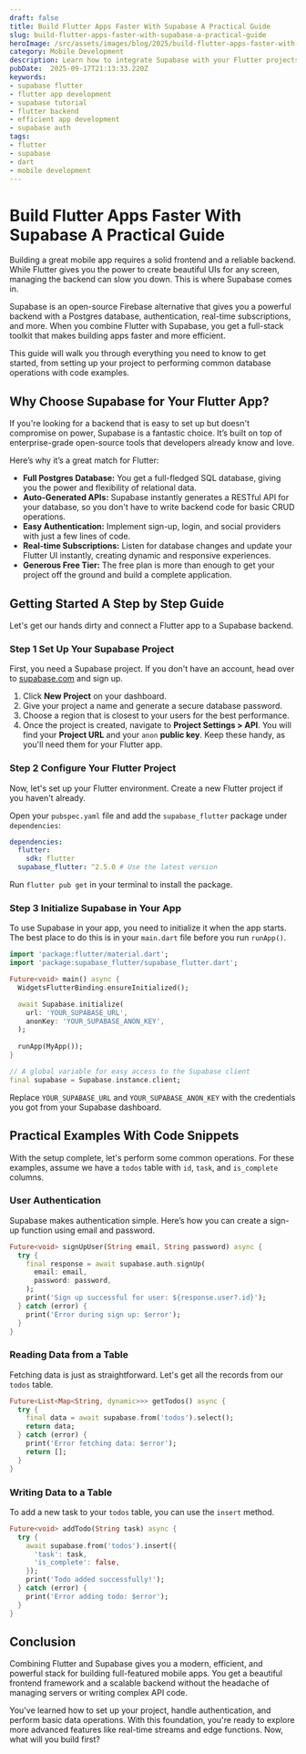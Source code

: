 ```yaml
---
draft: false
title: Build Flutter Apps Faster With Supabase A Practical Guide
slug: build-flutter-apps-faster-with-supabase-a-practical-guide
heroImage: /src/assets/images/blog/2025/build-flutter-apps-faster-with-supabase-a-practical-guide.png
category: Mobile Development
description: Learn how to integrate Supabase with your Flutter projects to build powerful, scalable apps in record time. This step-by-step guide covers everything from setup to real-time data.
pubDate:  2025-09-17T21:13:33.220Z
keywords:
- supabase flutter
- flutter app development
- supabase tutorial
- flutter backend
- efficient app development
- supabase auth
tags:
- flutter
- supabase
- dart
- mobile development
---
```


# Build Flutter Apps Faster With Supabase A Practical Guide

Building a great mobile app requires a solid frontend and a reliable backend. While Flutter gives you the power to create beautiful UIs for any screen, managing the backend can slow you down. This is where Supabase comes in.

Supabase is an open-source Firebase alternative that gives you a powerful backend with a Postgres database, authentication, real-time subscriptions, and more. When you combine Flutter with Supabase, you get a full-stack toolkit that makes building apps faster and more efficient.

This guide will walk you through everything you need to know to get started, from setting up your project to performing common database operations with code examples.

## Why Choose Supabase for Your Flutter App?

If you're looking for a backend that is easy to set up but doesn't compromise on power, Supabase is a fantastic choice. It’s built on top of enterprise-grade open-source tools that developers already know and love.

Here’s why it’s a great match for Flutter:

- **Full Postgres Database:** You get a full-fledged SQL database, giving you the power and flexibility of relational data.
- **Auto-Generated APIs:** Supabase instantly generates a RESTful API for your database, so you don't have to write backend code for basic CRUD operations.
- **Easy Authentication:** Implement sign-up, login, and social providers with just a few lines of code.
- **Real-time Subscriptions:** Listen for database changes and update your Flutter UI instantly, creating dynamic and responsive experiences.
- **Generous Free Tier:** The free plan is more than enough to get your project off the ground and build a complete application.

## Getting Started A Step by Step Guide

Let's get our hands dirty and connect a Flutter app to a Supabase backend.

### Step 1 Set Up Your Supabase Project

First, you need a Supabase project. If you don't have an account, head over to [supabase.com](https://supabase.com) and sign up.

1.  Click **New Project** on your dashboard.
2.  Give your project a name and generate a secure database password.
3.  Choose a region that is closest to your users for the best performance.
4.  Once the project is created, navigate to **Project Settings > API**. You will find your **Project URL** and your `anon` **public key**. Keep these handy, as you'll need them for your Flutter app.

### Step 2 Configure Your Flutter Project

Now, let's set up your Flutter environment. Create a new Flutter project if you haven't already.

Open your `pubspec.yaml` file and add the `supabase_flutter` package under `dependencies`:

```yaml
dependencies:
  flutter:
    sdk: flutter
  supabase_flutter: ^2.5.0 # Use the latest version
```

Run `flutter pub get` in your terminal to install the package.

### Step 3 Initialize Supabase in Your App

To use Supabase in your app, you need to initialize it when the app starts. The best place to do this is in your `main.dart` file before you run `runApp()`.

```dart
import 'package:flutter/material.dart';
import 'package:supabase_flutter/supabase_flutter.dart';

Future<void> main() async {
  WidgetsFlutterBinding.ensureInitialized();

  await Supabase.initialize(
    url: 'YOUR_SUPABASE_URL',
    anonKey: 'YOUR_SUPABASE_ANON_KEY',
  );
  
  runApp(MyApp());
}

// A global variable for easy access to the Supabase client
final supabase = Supabase.instance.client;
```

Replace `YOUR_SUPABASE_URL` and `YOUR_SUPABASE_ANON_KEY` with the credentials you got from your Supabase dashboard.

## Practical Examples With Code Snippets

With the setup complete, let's perform some common operations. For these examples, assume we have a `todos` table with `id`, `task`, and `is_complete` columns.

### User Authentication

Supabase makes authentication simple. Here’s how you can create a sign-up function using email and password.

```dart
Future<void> signUpUser(String email, String password) async {
  try {
    final response = await supabase.auth.signUp(
      email: email,
      password: password,
    );
    print('Sign up successful for user: ${response.user?.id}');
  } catch (error) {
    print('Error during sign up: $error');
  }
}
```

### Reading Data from a Table

Fetching data is just as straightforward. Let's get all the records from our `todos` table.

```dart
Future<List<Map<String, dynamic>>> getTodos() async {
  try {
    final data = await supabase.from('todos').select();
    return data;
  } catch (error) {
    print('Error fetching data: $error');
    return [];
  }
}
```

### Writing Data to a Table

To add a new task to your `todos` table, you can use the `insert` method.

```dart
Future<void> addTodo(String task) async {
  try {
    await supabase.from('todos').insert({
      'task': task,
      'is_complete': false,
    });
    print('Todo added successfully!');
  } catch (error) {
    print('Error adding todo: $error');
  }
}
```

## Conclusion

Combining Flutter and Supabase gives you a modern, efficient, and powerful stack for building full-featured mobile apps. You get a beautiful frontend framework and a scalable backend without the headache of managing servers or writing complex API code.

You've learned how to set up your project, handle authentication, and perform basic data operations. With this foundation, you're ready to explore more advanced features like real-time streams and edge functions. Now, what will you build first?